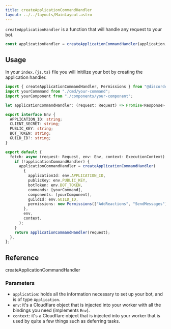 ```yaml
---
title: createApplicationCommandHandler
layout: ../../layouts/MainLayout.astro
---
```


`createApplicationHandler` is a function that will handle any request to your bot.

```typescript
const applicationHandler = createApplicationCommandHandler(application, env, context);
```

## Usage

In your `index.{js,ts}` file you will initilize your bot by creating the application handler.

```typescript
import { createApplicationCommandHandler, Permissions } from "@discordcf/framework";
import yourCommmand from "./cmd/your-command";
import yourComponent from "./components/your-component";

let applicationCommandHandler: (request: Request) => Promise<Response>;

export interface Env {
  APPLICATION_ID: string;
  CLIENT_SECRET: string;
  PUBLIC_KEY: string;
  BOT_TOKEN: string;
  GUILD_ID?: string;
}

export default {
  fetch: async (request: Request, env: Env, context: ExecutionContext): Promise<Response> => {
    if (!applicationCommandHandler) {
      applicationCommandHandler = createApplicationCommandHandler(
        {
          applicationId: env.APPLICATION_ID,
          publicKey: env.PUBLIC_KEY,
          botToken: env.BOT_TOKEN,
          commands: [yourCommand],
          components: [yourComponent],
          guildId: env.GUILD_ID,
          permissions: new Permissions(["AddReactions", "SendMessages"]),
        },
        env,
        context,
      );
    }
    return applicationCommandHandler(request);
  },
};
```

## Reference

<div class="m-0 flex justify-start">
  <span class="rounded-md bg-slate-300 py-2 px-4 font-source-code-pro dark:bg-[#ffffff16]">
    createApplicationCommandHandler
  </span>
</div>

### Parameters

- `application`: holds all the information necessary to set up your bot, and is of type `Application`.
- `env`: it's a Cloudflare object that is injected into your worker with all the bindings you need (implements `Env`).
- `context`: it's a Cloudflare object that is injected into your worker that is used by quite a few things such as deferring tasks.
